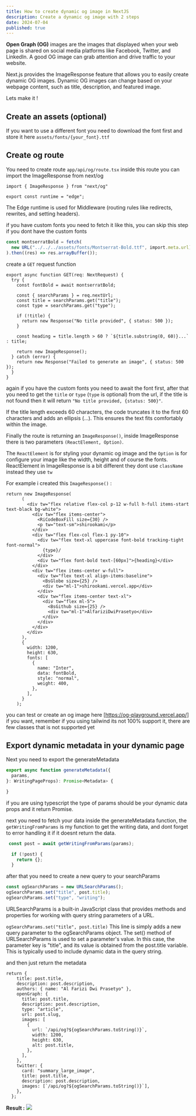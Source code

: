 ```yaml
---
title: How to create dynamic og image in NextJS
description: Create a dynamic og image with 2 steps
date: 2024-07-04
published: true
---
```


**Open Graph (OG)** images are the images that displayed when your web page is shared on social media platforms like Facebook, Twitter, and LinkedIn. A good OG image can grab attention and drive traffic to your website.

Next.js provides the ImageResponse feature that allows you to easily create dynamic OG images. Dynamic OG images can change based on your webpage content, such as title, description, and featured image.

Lets make it !

## Create an assets (optional)
If you want to use a different font you need to download the font first and store it here `assets/fonts/{your_font}.ttf`

## Create og route
You need to create route `app/api/og/route.tsx` inside this route you can import the ImageResponse from next/og

```tsx title="app/api/route.tsx"
import { ImageResponse } from "next/og"

export const runtime = "edge";
```
The Edge runtime is used for Middleware (routing rules like redirects, rewrites, and setting headers).

if you have custom fonts you need to fetch it like this, you can skip this step if you dont have the custom fonts

```ts title="app/api/route.tsx"
const montserratBold = fetch(
  new URL("../../../assets/fonts/Montserrat-Bold.ttf", import.meta.url)
).then((res) => res.arrayBuffer());
```

create a `GET` request function 

```tsx title="app/api/route.tsx"
export async function GET(req: NextRequest) {
  try {
    const fontBold = await montserratBold;

    const { searchParams } = req.nextUrl;
    const title = searchParams.get("title");
    const type = searchParams.get("type");

    if (!title) {
      return new Response("No title provided", { status: 500 });
    }

    const heading = title.length > 60 ? `${title.substring(0, 60)}...` : title;

    return new ImageResponse();
  } catch (error) {
    return new Response("Failed to generate an image", { status: 500 });
  }
}
```
again if you have the custom fonts you need to await the font first, after that you need to get the `title` or `type` (`type` is optional) from the url, if the title is not found then it will return `"No title provided, {status: 500}"`. 

If the title length exceeds 60 characters, the code truncates it to the first 60 characters and adds an ellipsis (...). This ensures the text fits comfortably within the image.

Finally the route is returning an `ImageResponse()`, inside ImageResponse there is two parameters `(ReactElement, Option)`.

The `ReactElement` is for styling your dynamic og image and the `Option` is for configure your image like the width, height and of course the fonts. ReactElement in ImageResponse is a bit different they dont use `className` instead they use `tw` 

For example i created this `ImageResponse()` : 

```tsx title="app/api/route.tsx"
return new ImageResponse(
      (
        <div tw="flex relative flex-col p-12 w-full h-full items-start text-black bg-white">
          <div tw="flex items-center">
            <RiCodeBoxFill size={30} />
            <p tw="text-sm">shirookami</p>
          </div>
          <div tw="flex flex-col flex-1 py-10">
            <div tw="flex text-xl uppercase font-bold tracking-tight font-normal">
              {type}/
            </div>
            <div tw="flex font-bold text-[60px]">{heading}</div>
          </div>
          <div tw="flex items-center w-full">
            <div tw="flex text-xl align-items:baseline">
              <BsGlobe size={25} />
              <div tw="ml-1">shirookami.vercel.app</div>
            </div>
            <div tw="flex items-center text-xl">
              <div tw="flex ml-5">
                <BsGithub size={25} />
                <div tw="ml-1">AlfariziDwiPrasetyo</div>
              </div>
            </div>
          </div>
        </div>
      ),
      {
        width: 1200,
        height: 630,
        fonts: [
          {
            name: "Inter",
            data: fontBold,
            style: "normal",
            weight: 400,
          },
        ],
      }
    );
```

you can test or create an og image here [https://og-playground.vercel.app/] if you want, remember if you using tailwind its not 100% support it, there are few classes that is not supported yet 


## Export dynamic metadata in your dynamic page 

Next you need to export the generateMetadata

```ts title="[dynamicPage].tsx"
export async function generateMetadata({
  params,
}: WritingPageProps): Promise<Metadata> {

}
```

if you are using typescript the type of params should be your dynamic data props and it return Promise.

next you need to fetch your data inside the generateMetadata function, the `getWritingFromParams` is my function to get the writing data, and dont forget to error handling it if it doesnt return the data.

```ts title="[dynamicPage].tsx"
 const post = await getWritingFromParams(params);

  if (!post) {
    return {};
  }
```

after that you need to create a new query to your searchParams 

```ts title="[dynamicPage].tsx"
const ogSearchParams = new URLSearchParams();
ogSearchParams.set("title", post.title);
ogSearchParams.set("type", "writing");
```

URLSearchParams is a built-in JavaScript class that provides methods and properties for working with query string parameters of a URL.

`ogSearchParams.set("title", post.title)` This line is simply adds a new query parameter to the ogSearchParams object. The set() method of URLSearchParams is used to set a parameter's value. In this case, the parameter key is "title", and its value is obtained from the post.title variable. This is typically used to include dynamic data in the query string.

and then just return the metadata 

```tsx title="[dynamicPage].tsx"
return {
    title: post.title,
    description: post.description,
    authors: { name: "Al Farizi Dwi Prasetyo" },
    openGraph: {
      title: post.title,
      description: post.description,
      type: "article",
      url: post.slug,
      images: [
        {
          url: `/api/og?${ogSearchParams.toString()}`,
          width: 1200,
          height: 630,
          alt: post.title,
        },
      ],
    },
    twitter: {
      card: "summary_large_image",
      title: post.title,
      description: post.description,
      images: [`/api/og?${ogSearchParams.toString()}`],
    },
  };
```

**Result :**
<Image src="https://drive.google.com/uc?id=1RON4yq9tpu2T5WjPeqaXKMjzld8qUYfg" width={600} height={600} />
